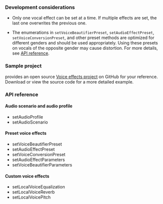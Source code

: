 
<PlatformWrapper platform="electron">

### Development considerations

- Only one vocal effect can be set at a time. If multiple effects are set, the last one overwrites the previous one.

- The enumerations in `setVoiceBeautifierPreset`, `setAudioEffectPreset`, `setVoiceConversionPreset`, and other preset methods are optimized for different genders and should be used appropriately. Using these presets on vocals of the opposite gender may cause distortion. For more details, see [API reference](#api-reference).

### Sample project

<Vg k="COMPANY" /> provides an open source [Voice effects project](https://github.com/AgoraIO-Extensions/Electron-SDK/blob/main/example/src/renderer/examples/advanced/VoiceChanger/VoiceChanger.tsx) on GitHub for your reference. Download or view the source code for a more detailed example.

### API reference

#### Audio scenario and audio profile

* <Link to="{{Global.API_REF_ELECTRON_ROOT}}/class_irtcengine.html#api_irtcengine_setaudioprofile">setAudioProfile</Link>

* <Link to="{{Global.API_REF_ELECTRON_ROOT}}/class_irtcengine.html#api_irtcengine_setaudioscenario">setAudioScenario</Link>

#### Preset voice effects

* <Link to="{{Global.API_REF_ELECTRON_ROOT}}/class_irtcengine.html#api_irtcengine_setvoicebeautifierpreset">setVoiceBeautifierPreset</Link>

* <Link to="{{Global.API_REF_ELECTRON_ROOT}}/class_irtcengine.html#api_irtcengine_setaudioeffectpreset">setAudioEffectPreset</Link>

* <Link to="{{Global.API_REF_ELECTRON_ROOT}}/class_irtcengine.html#api_irtcengine_setvoiceconversionpreset">setVoiceConversionPreset</Link>

* <Link to="{{Global.API_REF_ELECTRON_ROOT}}/class_irtcengine.html#api_irtcengine_setaudioeffectparameters">setAudioEffectParameters</Link>

* <Link to="{{Global.API_REF_ELECTRON_ROOT}}/class_irtcengine.html#api_irtcengine_setvoicebeautifierparameters">setVoiceBeautifierParameters</Link>

#### Custom voice effects

* <Link to="{{Global.API_REF_ELECTRON_ROOT}}/class_irtcengine.html#api_irtcengine_setlocalvoiceequalization">setLocalVoiceEqualization</Link>

* <Link to="{{Global.API_REF_ELECTRON_ROOT}}/class_irtcengine.html#api_irtcengine_setlocalvoicereverb">setLocalVoiceReverb</Link>

* <Link to="{{Global.API_REF_ELECTRON_ROOT}}/class_irtcengine.html#api_irtcengine_setlocalvoicepitch">setLocalVoicePitch</Link>

</PlatformWrapper>